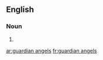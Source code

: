 ==English==

===Noun===
{{head|en|plural}}

# {{plural of|guardian angel|lang=en}}

[[ar:guardian angels]]
[[fr:guardian angels]]